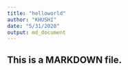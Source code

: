 ```yaml
---
title: "helloworld"
author: "KHUSHI"
date: "5/31/2020"
output: md_document
---
```


## This is a MARKDOWN file.